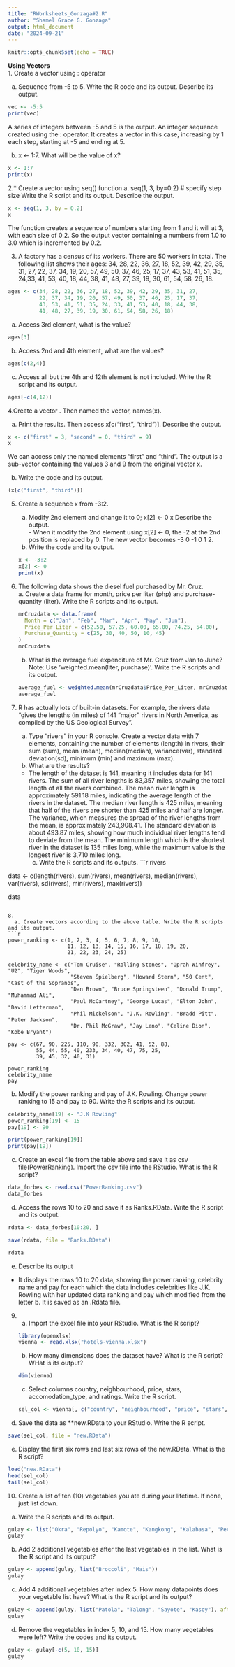 ```yaml
---
title: "RWorksheets_Gonzaga#2.R"
author: "Shamel Grace G. Gonzaga"
output: html_document
date: "2024-09-21"
---
```


```r
knitr::opts_chunk$set(echo = TRUE)
```

**Using Vectors**\
1. Create a vector using : operator\

  a. Sequence from -5 to 5. Write the R code and its output.
      Describe its output.

```r
vec <- -5:5
print(vec)
```
A series of integers between -5 and 5 is the output. An integer sequence created using the : operator. It creates a vector in this case, increasing by 1 each step, starting at -5 and ending at 5. 

  b. x <- 1:7. What will be the value of x?
```r
x <- 1:7
print(x)
```

2.* Create a vector using seq() function a. seq(1, 3, by=0.2) # specify step size Write the R script and its output. Describe the output.

```r
x <- seq(1, 3, by = 0.2)
x
```

The function creates a sequence of numbers starting from 1 and it will at 3, with each size of 0.2. So the output vector containing a numbers from 1.0 to 3.0 which is incremented by 0.2.

3. A factory has a census of its workers. There are 50 workers in total. The following
list shows their ages: 34, 28, 22, 36, 27, 18, 52, 39, 42, 29, 35, 31, 27, 22, 37, 34, 19, 20, 57, 49, 50, 37, 46, 25, 17, 37, 43, 53, 41, 51, 35, 24,33, 41, 53, 40, 18, 44, 38, 41, 48, 27, 39, 19, 30, 61, 54, 58, 26, 18.

```r
ages <- c(34, 28, 22, 36, 27, 18, 52, 39, 42, 29, 35, 31, 27,
          22, 37, 34, 19, 20, 57, 49, 50, 37, 46, 25, 17, 37,
          43, 53, 41, 51, 35, 24, 33, 41, 53, 40, 18, 44, 38,
          41, 48, 27, 39, 19, 30, 61, 54, 58, 26, 18)

```
  a. Access 3rd element, what is the value?

```r
ages[3]
```
  b. Access 2nd and 4th element, what are the values?
```r
ages[c(2,4)]
```
  c. Access all but the 4th and 12th element is not included. Write the R script and its output.
```r
ages[-c(4,12)]
```
4.Create a vector . Then named the vector, names(x).\

  a. Print the results. Then access x[c("first", "third")]. Describe the output.
```r
x <- c("first" = 3, "second" = 0, "third" = 9)
x
```
We can access only the named elements "first" and "third". The output is a sub-vector containing the values 3 and 9 from the original vector x. \

  b. Write the code and its output.
```r
(x[c("first", "third")])
```
5. Create a sequence x from -3:2.\
      a. Modify 2nd element and change it to 0;
        x[2] <- 0
        x
        Describe the output.\
        - When it modify the 2nd element using x[2] <- 0, the -2 at the 2nd position is replaced by 0. The new vector becomes -3 0 -1 0 1 2.
      b. Write the code and its output.\
```r
x <- -3:2
x[2] <- 0
print(x)
```
6. The following data shows the diesel fuel purchased by Mr. Cruz.\
        a. Create a data frame for month, price per liter (php) and purchase-quantity (liter). Write the R scripts and its output.
```r
mrCruzdata <- data.frame(
  Month = c("Jan", "Feb", "Mar", "Apr", "May", "Jun"),
  Price_Per_Liter = c(52.50, 57.25, 60.00, 65.00, 74.25, 54.00),
  Purchase_Quantity = c(25, 30, 40, 50, 10, 45)
)
mrCruzdata
```
    b. What is the average fuel expenditure of Mr. Cruz from Jan to June? 
Note: Use ‘weighted.mean(liter, purchase)‘. Write the R scripts and its output.
```r
average_fuel <- weighted.mean(mrCruzdata$Price_Per_Liter, mrCruzdata$Purchase_Quantity)
average_fuel
```
7. R has actually lots of built-in datasets. For example, the rivers data “gives
the lengths (in miles) of 141 “major” rivers in North America, as compiled by 
the US Geological Survey”.
      a. Type “rivers” in your R console.
Create a vector data with 7
elements, containing the number of elements (length)
in rivers, their sum (sum), mean (mean),
median(median), variance(var), standard deviation(sd),
minimum (min) and maximum (max).
      b. What are the results?
    - The length of the dataset is 141, meaning it includes data for 141 rivers. 
    The sum of all river lengths is 83,357 miles, showing the total length of all the rivers combined. The mean river length is approximately 591.18 miles, indicating the average length of the rivers in the dataset. The median river length is 425 miles, meaning that half of the rivers are shorter than 425 miles and half are longer. The variance, which measures the spread of the river lengths from the mean, is approximately 243,908.41. The standard deviation is about 493.87 miles, showing how much individual river lengths tend to deviate from the mean. The minimum length which is the shortest river in the dataset is 135 miles long, while the maximum value is the longest river is 3,710 miles long.\
        c. Write the R scripts and its outputs.
```r
rivers

data <- c(length(rivers), sum(rivers), mean(rivers), median(rivers), var(rivers), 
          sd(rivers), min(rivers), max(rivers))

data
```

8.
  a. Create vectors according to the above table. Write the R scripts and its output.
```r
power_ranking <- c(1, 2, 3, 4, 5, 6, 7, 8, 9, 10, 
                   11, 12, 13, 14, 15, 16, 17, 18, 19, 20, 
                   21, 22, 23, 24, 25)

celebrity_name <- c("Tom Cruise", "Rolling Stones", "Oprah Winfrey", "U2", "Tiger Woods",
                    "Steven Spielberg", "Howard Stern", "50 Cent", "Cast of the Sopranos",
                    "Dan Brown", "Bruce Springsteen", "Donald Trump", "Muhammad Ali",
                    "Paul McCartney", "George Lucas", "Elton John", "David Letterman",
                    "Phil Mickelson", "J.K. Rowling", "Bradd Pitt", "Peter Jackson",
                    "Dr. Phil McGraw", "Jay Leno", "Celine Dion", "Kobe Bryant")

pay <- c(67, 90, 225, 110, 90, 332, 302, 41, 52, 88, 
         55, 44, 55, 40, 233, 34, 40, 47, 75, 25, 
         39, 45, 32, 40, 31)

power_ranking
celebrity_name
pay
```
  b. Modify the power ranking and pay of J.K. Rowling. Change power ranking to 15 and pay to 90. Write the R scripts and its output.
```r
celebrity_name[19] <- "J.K Rowling"
power_ranking[19] <- 15
pay[19] <- 90

print(power_ranking[19])
print(pay[19])
```
c. Create an excel file from the table above and save it as csv file(PowerRanking). Import the csv file into the RStudio. What is the R script?
```r
data_forbes <- read.csv("PowerRanking.csv")
data_forbes
```
d. Access the rows 10 to 20 and save it as Ranks.RData. Write the R script and its output.
```r
rdata <- data_forbes[10:20, ]

save(rdata, file = "Ranks.RData")

rdata

```      
e. Describe its output
- It displays the rows 10 to 20 data, showing the power ranking, celebrity name and pay for each which the data includes celebrities like J.K. Rowling with her updated data ranking and pay which modified from the letter b. It is saved as an .Rdata file.


9.
  a. Import the excel file into your RStudio. What is the R script?
```r
library(openxlsx)
vienna <- read.xlsx("hotels-vienna.xlsx")
```        
  b. How many dimensions does the dataset have? What is the R script? WHat is its output?
```r
dim(vienna)
```        
  c. Select columns country, neighbourhood, price, stars, accomodation_type, and ratings. Write the R script.
```r
sel_col <- vienna[, c("country", "neighbourhood", "price", "stars", "accommodation_type", "rating")]
```        
d. Save the data as **new.RData to your RStudio. Write the R script.
```r
save(sel_col, file = "new.RData")
```   
e. Display the first six rows and last six rows of the new.RData. What is the R script?
```r
load("new.RData")
head(sel_col)
tail(sel_col)
```   
10. Create a list of ten (10) vegetables you ate during your lifetime. If none, just list down.
a. Write the R scripts and its output.
```r
gulay <- list("Okra", "Repolyo", "Kamote", "Kangkong", "Kalabasa", "Pechay", "Pipino", "Patatas", "Sitaw", "Malunggay")
gulay
```   
b. Add 2 additional vegetables after the last vegetables
in the list. What is the R script and its output?
```r
gulay <- append(gulay, list("Broccoli", "Mais"))
gulay
```   
c. Add 4 additional vegetables after index 5. How many
datapoints does your vegetable list have? What is the
R script and its output?
```r
gulay <- append(gulay, list("Patola", "Talong", "Sayote", "Kasoy"), after = 5)
gulay
```   
d. Remove the vegetables in index 5, 10, and 15. How many vegetables were left? Write the codes and its output.
```r
gulay <- gulay[-c(5, 10, 15)]
gulay
```   